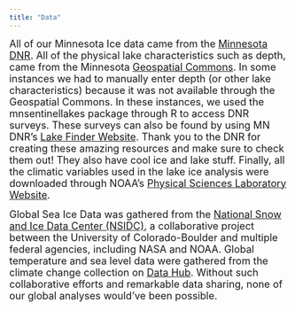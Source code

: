 ```yaml
---
title: "Data"
---
```


<font size="4"> 
All of our Minnesota Ice data came from the [Minnesota DNR](https://www.dnr.state.mn.us/ice_out/index.html). All of the physical lake characteristics such as depth, came from the Minnesota [Geospatial Commons](https://gisdata.mn.gov/dataset/water-lake-bathymetry). In some instances we had to manually enter depth (or other lake characteristics) because it was not available through the Geospatial Commons. In these instances, we used the mnsentinellakes package through R to access DNR surveys. These surveys can also be found by using MN DNR's [Lake Finder Website](https://www.dnr.state.mn.us/lakefind/index.html). Thank you to the DNR for creating these amazing resources and make sure to check them out! They also have cool ice and lake stuff. Finally, all the climatic variables used in the lake ice analysis were downloaded through NOAA's [Physical Sciences Laboratory Website](https://psl.noaa.gov/data/climateindices/). 


Global Sea Ice Data was gathered from the [National Snow and Ice Data Center (NSIDC)](https://nsidc.org/), a collaborative project between the University of Colorado-Boulder and multiple federal agencies, including NASA and NOAA. Global temperature and sea level data were gathered from the climate change collection on [Data Hub](https://datahub.io/collections/climate-change). Without such collaborative efforts and remarkable data sharing, none of our global analyses would've been possible.
</font>
